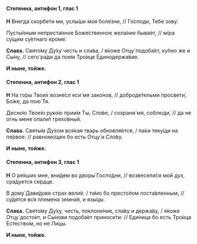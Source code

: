 #### Степенна, антифон 1, глас 1

**Н** Внегда́ скорбе́ти ми, услы́ши моя́ боле́зни, // Го́споди, Тебе́ зову́.

Пусты́нным непреста́нное Боже́ственное жела́ние быва́ет, // мíра су́щим су́етнаго кроме́.

**Слава.** Свято́му Ду́ху честь и сла́ва, / я́коже Отцу́ подоба́ет, ку́пно же и Сы́ну, // сего́ ра́ди да пое́м Тро́ице Единодержа́вие.

**И ныне, тойже.**

#### Степенна, антифон 2, глас 1

**Н** На го́ры Твои́х возне́сл еси́ мя зако́нов, // доброде́тельми просвети́, Бо́же, да пою́ Тя.

Десно́ю Твое́ю руко́ю прии́м Ты, Сло́ве, / сохрани́ мя, соблюди́, // да не огнь мене́ опали́т грехо́вный.

**Слава.** Святы́м Ду́хом вся́кая тварь обновля́ется, / па́ки теку́щи на пе́рвое: // равномо́щен бо есть Отцу́ и Сло́ву.

**И ныне, тойже.**

#### Степенна, антифон 3, глас 1

**Н** О ре́кших мне, вни́дем во дворы́ Госпо́дни, // возвесели́ся мой дух, сра́дуется се́рдце.

В дому́ Дави́дове страх вели́к: / та́мо бо престо́лом поста́вленным, // су́дятся вся племена́ земна́я, и язы́цы.

**Слава.** Свято́му Ду́ху, честь, поклоне́ние, сла́ву и держа́ву, / я́коже Отцу́ досто́ит, и Сы́нови подоба́ет приноси́ти: // Еди́ница бо есть Тро́ица Естество́м, но не Ли́цы.

**И ныне, тойже.**
